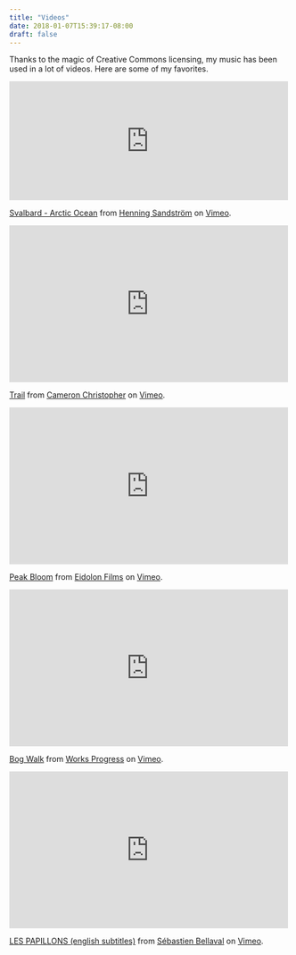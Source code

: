 ```yaml
---
title: "Videos"
date: 2018-01-07T15:39:17-08:00
draft: false
---
```


<p>Thanks to the magic of Creative Commons licensing, my music has been used in a lot of videos. Here are some of my favorites.</p>
<p><iframe frameborder="0" height="213" src="https://player.vimeo.com/video/48909573" width="500"></iframe></p>
<p><a href="https://vimeo.com/48909573">Svalbard - Arctic Ocean</a> from <a href="https://vimeo.com/henning">Henning Sandström</a> on <a href="https://vimeo.com">Vimeo</a>.</p>

<p><iframe frameborder="0" height="281" src="https://player.vimeo.com/video/100011114?title=0&amp;portrait=0" width="500"></iframe></p>
<p><a href="https://vimeo.com/100011114">Trail</a> from <a href="https://vimeo.com/cameronchristopher">Cameron Christopher</a> on <a href="https://vimeo.com">Vimeo</a>.</p>
<p><iframe frameborder="0" height="281" src="https://player.vimeo.com/video/39001792?color=bfbfbf&amp;title=0&amp;byline=0&amp;portrait=0" width="500"></iframe></p>
<p><a href="https://vimeo.com/39001792">Peak Bloom</a> from <a href="https://vimeo.com/eidolonfilms">Eidolon Films</a> on <a href="https://vimeo.com">Vimeo</a>.</p>
<p><iframe frameborder="0" height="281" src="https://player.vimeo.com/video/48815490" width="500"></iframe></p>
<p><a href="https://vimeo.com/48815490">Bog Walk</a> from <a href="https://vimeo.com/worksprogress">Works Progress</a> on <a href="https://vimeo.com">Vimeo</a>.</p>
<p><iframe frameborder="0" height="281" src="https://player.vimeo.com/video/65139036?title=0&amp;byline=0&amp;portrait=0" width="500"></iframe></p>
<p><a href="https://vimeo.com/65139036">LES PAPILLONS (english subtitles)</a> from <a href="https://vimeo.com/sbellaval">Sébastien Bellaval</a> on <a href="https://vimeo.com">Vimeo</a>.</p>